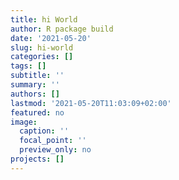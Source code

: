 ```yaml
---
title: hi World
author: R package build
date: '2021-05-20'
slug: hi-world
categories: []
tags: []
subtitle: ''
summary: ''
authors: []
lastmod: '2021-05-20T11:03:09+02:00'
featured: no
image:
  caption: ''
  focal_point: ''
  preview_only: no
projects: []
---
```

